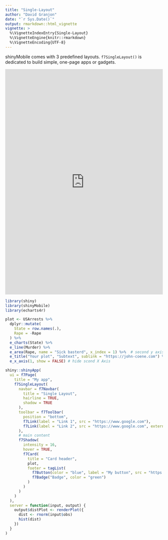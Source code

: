 ```yaml
---
title: "Single-Layout"
author: "David Granjon"
date: "`r Sys.Date()`"
output: rmarkdown::html_vignette
vignette: >
  %\VignetteIndexEntry{Single-Layout}
  %\VignetteEngine{knitr::rmarkdown}
  %\VignetteEncoding{UTF-8}
---
```


shinyMobile comes with 3 predefined layouts. `f7SingleLayout()` is dedicated to build simple, 
one-page apps or gadgets.

<div class="marvel-device iphone-x">
<div class="top-bar"></div>
<div class="sleep"></div>
<div class="bottom-bar"></div>
<div class="volume"></div>
<div class="overflow">
<div class="shadow shadow--tr"></div>
<div class="shadow shadow--tl"></div>
<div class="shadow shadow--br"></div>
<div class="shadow shadow--bl"></div>
</div>
<div class="inner-shadow"></div>
<div class="screen">
<iframe width="100%" src="https://dgranjon.shinyapps.io/miniUI2Single" allowfullscreen="" frameborder="0" scrolling="no" height="720px"></iframe>
</div>
</div>

```r
library(shiny)
library(shinyMobile)
library(echarts4r)

plot <- USArrests %>%
  dplyr::mutate(
    State = row.names(.),
    Rape = -Rape
  ) %>%
  e_charts(State) %>%
  e_line(Murder) %>%
  e_area(Rape, name = "Sick basterd", x_index = 1) %>%  # second y axis
  e_title("Your plot", "Subtext", sublink = "https://john-coene.com") %>%
  e_x_axis(1, show = FALSE) # hide scond X Axis

shiny::shinyApp(
  ui = f7Page(
    title = "My app",
    f7SingleLayout(
      navbar = f7Navbar(
        title = "Single Layout",
        hairline = TRUE,
        shadow = TRUE
      ),
      toolbar = f7Toolbar(
        position = "bottom",
        f7Link(label = "Link 1", src = "https://www.google.com"),
        f7Link(label = "Link 2", src = "https://www.google.com", external = TRUE)
      ),
      # main content
      f7Shadow(
        intensity = 16,
        hover = TRUE,
        f7Card(
          title = "Card header",
          plot,
          footer = tagList(
            f7Button(color = "blue", label = "My button", src = "https://www.google.com"),
            f7Badge("Badge", color = "green")
          )
        )
      )
    )
  ),
  server = function(input, output) {
    output$distPlot <- renderPlot({
      dist <- rnorm(input$obs)
      hist(dist)
    })
  }
)
```
